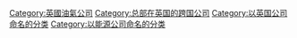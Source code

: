 {{Commonscat|BP}}

[[Category:英國油氣公司|Category:英國油氣公司]]
[[Category:总部在英国的跨国公司|Category:总部在英国的跨国公司]]
[[Category:以英国公司命名的分类|Category:以英国公司命名的分类]]
[[Category:以能源公司命名的分类|Category:以能源公司命名的分类]]